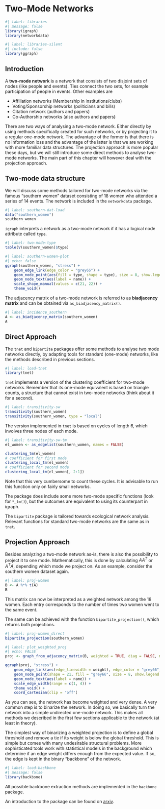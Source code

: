 # Two-Mode Networks

```r
#| label: libraries
#| message: false
library(igraph)
library(networkdata)
```

```r
#| label: libraries-silent
#| include: false
library(ggraph)
```

## Introduction

A **two-mode network** is a network that consists of two disjoint sets of nodes (like people and events). Ties connect the two sets, for example participation of people in events. Other examples are 

- Affiliation networks (Membership in institutions/clubs)
- Voting/Sponsorship networks (politicians and bills)
- Citation network (authors and papers)
- Co-Authorship networks (also authors and papers)

There are two ways of analysing a two-mode network. Either directly by using methods specifically created for such networks, or by projecting it to a regular one-mode network. The advantage of the former is that there is no information loss and the advantage of the latter is that we are working with more familiar data structures. The projection approach is more popular these days, but we will still introduce some direct methods to analyse two-mode networks. The main part of this chapter will however deal with the projection approach.

## Two-mode data structure
We will discuss some methods tailored for two-mode networks via the famous "southern women" dataset consisting of 18 women who attended a series of 14 events. The network is included in the `networkdata` package.
```r
#| label: southern-dat-load
data("southern_women")
southern_women
```

`igraph` interprets a network as a two-mode network if it has a logical node attribute called `type`.
```r
#| label: two-mode-type
table(V(southern_women)$type)
```

```r
#| label: southern-women-plot
#| echo: false
ggraph(southern_women, "stress") +
    geom_edge_link(edge_color = "grey66") +
    geom_node_point(aes(fill = type, shape = type), size = 8, show.legend = FALSE) +
    geom_node_text(aes(label = name)) +
    scale_shape_manual(values = c(21, 22)) +
    theme_void()
```

The adjacency matrix of a two-mode network is referred to as  **biadjacency matrix** and can be obtained via `as_biadjacency_matrix()`.

```r
#| label: incidence_southern
A <- as_biadjacency_matrix(southern_women)
A
```

## Direct Approach
The `tnet` and `bipartite` packages offer some methods to analyse two mode networks directly, by adapting tools for standard (one-mode) networks, like the methods described in previous sections.

```r
#| label: load-tnet
library(tnet)
```

`tnet` implements a version of the clustering coefficient for two-mode networks. Remember that its one-mode equivalent is based on triangle counts, a structure that cannot exist in two-mode networks (think about it for a second).

```r
#| label: transitivity-sw
transitivity(southern_women)
transitivity(southern_women, type = "local")
```

The version implemented in `tnet` is based on cycles of length 6, which involves three nodes of each mode.
```r
#| label: transitivity-sw-tm
el_women <- as_edgelist(southern_women, names = FALSE)

clustering_tm(el_women)
# coefficient for first mode
clustering_local_tm(el_women)
# coefficient for second mode
clustering_local_tm(el_women[, 2:1])

```

Note that this very cumbersome to count these cycles. It is advisable to run this function only on fairly small networks.

The package does include some more two-mode specific functions (look for `*_tm()`), but the outcomes are equivalent to using its counterpart in igraph. 

The `bipartite` package is tailored towards ecological network analysis. Relevant functions for standard two-mode networks are the same as in `tnet`.

## Projection Approach
Besides analyzing a two-mode network as-is, there is also the possibility to project it to one mode. 
Mathematically, this is done by calculating $AA^T$ or $A^TA$, depending which mode we project on.
As an example, consider the southern women dataset again.
```r
#| label: proj-women
B <- A %*% t(A)
B
```

This matrix can now be interpreted as a weighted network among the 18 women. Each entry corresponds to the number of times two women went to the same event.

The same can be achieved with the function `bipartite_projection()`, which returns both projections.

```r
#| label: proj-women_direct
bipartite_projection(southern_women)
```

```r
#| label: plot_weighted_proj
#| echo: FALSE
proj <- graph_from_adjacency_matrix(B, weighted = TRUE, diag = FALSE, mode = "undirected")

ggraph(proj, "stress") +
    geom_edge_link(aes(edge_linewidth = weight), edge_color = "grey66", show.legend = FALSE) +
    geom_node_point(shape = 21, fill = "grey66", size = 8, show.legend = FALSE) +
    geom_node_text(aes(label = name)) +
    scale_edge_width(range = c(1, 4)) +
    theme_void() +
    coord_cartesian(clip = "off")

```

As you can see, the network has become weighted and very dense. A very common step is to binarize the
network. In doing so, we basically turn the network into a simple undirected one-mode network. This makes all methods we described in the first few sections applicable to the network (at least in theory).

The simplest way of binarizing a weighted projection is to define a global threshold and remove a tie if its weight is below the global threshold. This is simple but comes with many undesirable structural problems. More sophisticated tools work with statistical models in the background which determine if an edge weight differs enough from the expected value. If so, the edge is kept in the binary "backbone" of the network. 

```r
#| label: load-backbone
#| message: false
library(backbone)
```

All possible backbone extraction methods are implemented in the `backbone` package. 



An introduction to the package can be
found on [arxiv](https://arxiv.org/abs/1912.12779).
